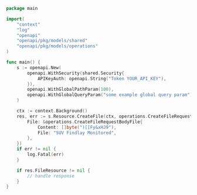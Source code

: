 ```go showLineNumbers copy filename="Create File usage example"
package main

import(
	"context"
	"log"
	"openapi"
	"openapi/pkg/models/shared"
	"openapi/pkg/models/operations"
)

func main() {
    s := openapi.New(
        openapi.WithSecurity(shared.Security{
            APIKeyAuth: openapi.String("Token YOUR_API_KEY"),
        }),
        openapi.WithGlobalPathParam(100),
        openapi.WithGlobalQueryParam("some example global query param"),
    )

    ctx := context.Background()
    res, err := s.Resource.CreateFile(ctx, operations.CreateFileRequestBody{
        File: &operations.CreateFileRequestBodyFile{
            Content: []byte(")[[Fy&xHJ9"),
            File: "SUV Findlay Monitored",
        },
    })
    if err != nil {
        log.Fatal(err)
    }

    if res.FileResource != nil {
        // handle response
    }
}
```
